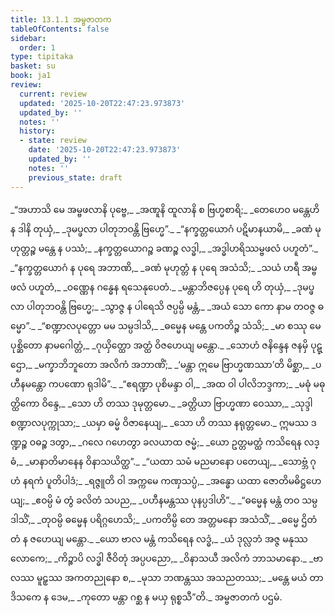 ```yaml
---
title: 13.1.1 အမ္ဗဇာတက
tableOfContents: false
sidebar:
  order: 1
type: tipitaka
basket: su
book: ja1
review:
  current: review
  updated: '2025-10-20T22:47:23.973873'
  updated_by: ''
  notes: ''
  history:
  - state: review
    date: '2025-10-20T22:47:23.973873'
    updated_by: ''
    notes: ''
    previous_state: draft
---
```



<DynamicBreadcrumb />


<ReviewStatus review={frontmatter.review} showDetails={true} />

<HypothesisAnnotation frontmatter={frontmatter} />

<Division number="1" book="ja1" e="ch" v="22" p="257">

<Paragraph number="2384" type="verses" book="ja1">
_“အဟာသိ မေ အမ္ဗဖလာနိ ပုဗ္ဗေ,_  
_အဏူနိ ထူလာနိ စ ဗြဟ္မစာရိ;_  
_တေဟေဝ မန္တေဟိ န ဒါနိ တုယှံ,_  
_ဒုမပ္ဖလာ ပါတုဘဝန္တိ ဗြဟ္မေ”._  

</Paragraph>

</Division>
<Division number="2" book="ja1" e="ch" v="22" p="257">

<Paragraph number="2385" type="verses" book="ja1">
_“နက္ခတ္တယောဂံ ပဋိမာနယာမိ,_  
_ခဏံ မုဟုတ္တဉ္စ မန္တေ န ပဿံ;_  
_နက္ခတ္တယောဂဉ္စ ခဏဉ္စ လဒ္ဓါ,_  
_အဒ္ဓါဟရိဿမ္ဗဖလံ ပဟူတံ”._  

</Paragraph>

</Division>
<Division number="3" book="ja1" e="ch" v="22" p="276">

<Paragraph number="2386" type="verses" book="ja1">
_“နက္ခတ္တယောဂံ န ပုရေ အဘာဏိ,_  
_ခဏံ မုဟုတ္တံ န ပုရေ အသံသိ;_  
_သယံ ဟရီ အမ္ဗဖလံ ပဟူတံ,_  
_ဝဏ္ဏေန ဂန္ဓေန ရသေနုပေတံ._  

</Paragraph>

</Division>
<Division number="4" book="ja1" e="ch" v="22" p="257">

<Paragraph number="2387" type="verses" book="ja1">
_မန္တာဘိဇပ္ပေန ပုရေ ဟိ တုယှံ,_  
_ဒုမပ္ဖလာ ပါတုဘဝန္တိ ဗြဟ္မေ;_  
_သွာဇ္ဇ န ပါရေသိ ဇပ္ပမ္ပိ မန္တံ,_  
_အယံ သော ကော နာမ တဝဇ္ဇ ဓမ္မော”._  

</Paragraph>

</Division>
<Division number="5" book="ja1" e="ch" v="22" p="257">

<Paragraph number="2388" type="verses" book="ja1">
_“စဏ္ဍာလပုတ္တော မမ သမ္ပဒါသိ,_  
_ဓမ္မေန မန္တေ ပကတိဉ္စ သံသိ;_  
_မာ စဿု မေ ပုစ္ဆိတော နာမဂေါတ္တံ,_  
_ဂုယှိတ္ထော အတ္ထံ ဝိဇဟေယျ မန္တော._  

</Paragraph>

</Division>
<Division number="6" book="ja1" e="ch" v="22" p="258">

<Paragraph number="2389" type="verses" book="ja1">
_သောဟံ ဇနိန္ဒေန ဇနမှိ ပုဋ္ဌော,_  
_မက္ခာဘိဘူတော အလိကံ အဘာဏိံ;_  
_‘မန္တာ ဣမေ ဗြာဟ္မဏဿာ’တိ မိစ္ဆာ,_  
_ပဟီနမန္တော ကပဏော ရုဒါမိ”._  

</Paragraph>

</Division>
<Division number="7" book="ja1" e="ch" v="22" p="258">

<Paragraph number="2390" type="verses" book="ja1">
_“ဧရဏ္ဍာ ပုစိမန္ဒာ ဝါ,_  
_အထ ဝါ ပါလိဘဒ္ဒကာ;_  
_မဓုံ မဓုတ္ထိကော ဝိန္ဒေ,_  
_သော ဟိ တဿ ဒုမုတ္တမော._  

</Paragraph>

</Division>
<Division number="8" book="ja1" e="ch" v="22" p="258">

<Paragraph number="2391" type="verses" book="ja1">
_ခတ္တိယာ ဗြာဟ္မဏာ ဝေဿာ,_  
_သုဒ္ဒါ စဏ္ဍာလပုက္ကုသာ;_  
_ယမှာ ဓမ္မံ ဝိဇာနေယျ,_  
_သော ဟိ တဿ နရုတ္တမော._  

</Paragraph>

</Division>
<Division number="9" book="ja1" e="ch" v="22" p="258">

<Paragraph number="2392" type="verses" book="ja1">
ဣမဿ ဒဏ္ဍဉ္စ ဝဓဉ္စ ဒတွာ,_  
_ဂလေ ဂဟေတွာ ခလယာထ ဇမ္မံ;_  
_ယော ဥတ္တမတ္ထံ ကသိရေန လဒ္ဓံ,_  
_မာနာတိမာနေန ဝိနာသယိတ္ထ”._  

</Paragraph>

</Division>
<Division number="10" book="ja1" e="ch" v="22" p="258">

<Paragraph number="2393" type="verses" book="ja1">
_“ယထာ သမံ မညမာနော ပတေယျ,_  
_သောဗ္ဘံ ဂုဟံ နရကံ ပူတိပါဒံ;_  
_ရဇ္ဇူတိ ဝါ အက္ကမေ ကဏှသပ္ပံ,_  
_အန္ဓော ယထာ ဇောတိမဓိဋ္ဌဟေယျ;_  
_ဧဝမ္ပိ မံ တွံ ခလိတံ သပည,_  
_ပဟီနမန္တဿ ပုနပ္ပဒါဟိ”._  

</Paragraph>

</Division>
<Division number="11" book="ja1" e="ch" v="22" p="258">

<Paragraph number="2394" type="verses" book="ja1">
_“ဓမ္မေန မန္တံ တဝ သမ္ပဒါသိံ,_  
_တုဝမ္ပိ ဓမ္မေန ပရိဂ္ဂဟေသိ;_  
_ပကတိမ္ပိ တေ အတ္တမနော အသံသိံ,_  
_ဓမ္မေ ဌိတံ တံ န ဇဟေယျ မန္တော._  

</Paragraph>

</Division>
<Division number="12" book="ja1" e="ch" v="22" p="258">

<Paragraph number="2395" type="verses" book="ja1">
_ယော ဗာလ မန္တံ ကသိရေန လဒ္ဓံ,_  
_ယံ ဒုလ္လဘံ အဇ္ဇ မနုဿလောကေ;_  
_ကိဉ္စာပိ လဒ္ဓါ ဇီဝိတုံ အပ္ပပညော,_  
_ဝိနာသယီ အလိကံ ဘာသမာနော._  

</Paragraph>

</Division>
<Division number="13" book="ja1" e="ch" v="22" p="259">

<Paragraph number="2396" type="verses" book="ja1">
_ဗာလဿ မူဠှဿ အကတညုနော စ,_  
_မုသာ ဘဏန္တဿ အသညတဿ;_  
_မန္တေ မယံ တာဒိသကေ န ဒေမ,_  
_ကုတော မန္တာ ဂစ္ဆ န မယှ ရုစ္စသီ”တိ._  


</Paragraph>
</Division>

<Paragraph number="2397" type="center" book="ja1">
အမ္ဗဇာတကံ ပဌမံ.
</Paragraph>